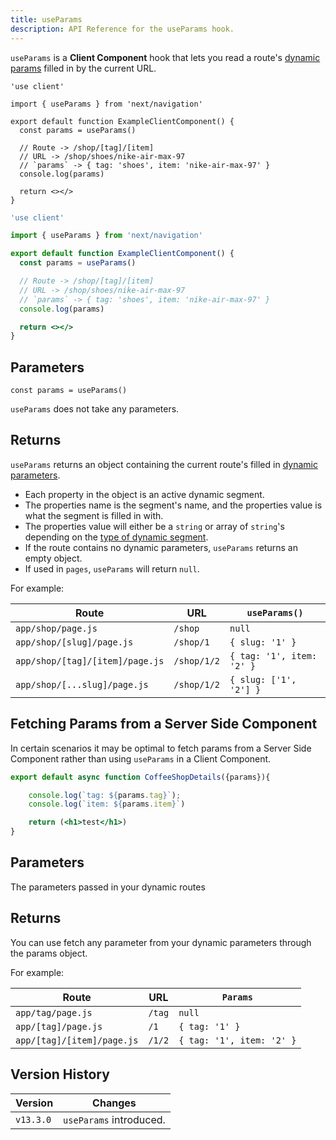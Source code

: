 ```yaml
---
title: useParams
description: API Reference for the useParams hook.
---
```


`useParams` is a **Client Component** hook that lets you read a route's [dynamic params](/docs/app/building-your-application/routing/dynamic-routes) filled in by the current URL.

```tsx filename="app/example-client-component.tsx" switcher
'use client'

import { useParams } from 'next/navigation'

export default function ExampleClientComponent() {
  const params = useParams()

  // Route -> /shop/[tag]/[item]
  // URL -> /shop/shoes/nike-air-max-97
  // `params` -> { tag: 'shoes', item: 'nike-air-max-97' }
  console.log(params)

  return <></>
}
```

```jsx filename="app/example-client-component.js" switcher
'use client'

import { useParams } from 'next/navigation'

export default function ExampleClientComponent() {
  const params = useParams()

  // Route -> /shop/[tag]/[item]
  // URL -> /shop/shoes/nike-air-max-97
  // `params` -> { tag: 'shoes', item: 'nike-air-max-97' }
  console.log(params)

  return <></>
}
```

## Parameters

```tsx
const params = useParams()
```

`useParams` does not take any parameters.

## Returns

`useParams` returns an object containing the current route's filled in [dynamic parameters](/docs/app/building-your-application/routing/dynamic-routes).

- Each property in the object is an active dynamic segment.
- The properties name is the segment's name, and the properties value is what the segment is filled in with.
- The properties value will either be a `string` or array of `string`'s depending on the [type of dynamic segment](/docs/app/building-your-application/routing/dynamic-routes).
- If the route contains no dynamic parameters, `useParams` returns an empty object.
- If used in `pages`, `useParams` will return `null`.

For example:

| Route                           | URL         | `useParams()`             |
| ------------------------------- | ----------- | ------------------------- |
| `app/shop/page.js`              | `/shop`     | `null`                    |
| `app/shop/[slug]/page.js`       | `/shop/1`   | `{ slug: '1' }`           |
| `app/shop/[tag]/[item]/page.js` | `/shop/1/2` | `{ tag: '1', item: '2' }` |
| `app/shop/[...slug]/page.js`    | `/shop/1/2` | `{ slug: ['1', '2'] }`    |

## Fetching Params from a Server Side Component
In certain scenarios it may be optimal to fetch params from a Server Side Component rather than using `useParams` in a Client Component. 

```jsx filename="app/[tag]/[item]/page.tsx"
export default async function CoffeeShopDetails({params}){

    console.log(`tag: ${params.tag}`);
    console.log(`item: ${params.item}`)

    return (<h1>test</h1>)
}
```
## Parameters
The parameters passed in your dynamic routes

## Returns
You can use fetch any parameter from your dynamic parameters through the params object. 

For example:

| Route                           | URL         | `Params`             |
| ------------------------------- | ----------- | ------------------------- |
| `app/tag/page.js`              | `/tag`     | `null`                    |
| `app/[tag]/page.js`       | `/1`   | `{ tag: '1' }`           |
| `app/[tag]/[item]/page.js` | `/1/2` | `{ tag: '1', item: '2' }` |

## Version History

| Version   | Changes                 |
| --------- | ----------------------- |
| `v13.3.0` | `useParams` introduced. |
